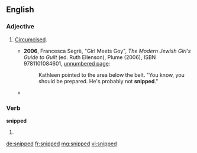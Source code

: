 ==English==

===Adjective===
{{en-adj|-}}

# {{informal}} [[circumcised|Circumcised]].
#* '''2006''', Francesca Segrè, "Girl Meets Goy", ''The Modern Jewish Girl's Guide to Guilt'' (ed. Ruth Ellenson), Plume (2006), ISBN 9781101084601, [http://books.google.com/books?id=jUV1eFGVs0gC&pg=PT161 unnumbered page]:
#*: Kathleen pointed to the area below the belt. "You know, you should be prepared. He's probably not '''snipped'''."
#* {{seemoreCites}}

===Verb===
'''snipped'''

# {{past of|snip}}

[[de:snipped]]
[[fr:snipped]]
[[mg:snipped]]
[[vi:snipped]]